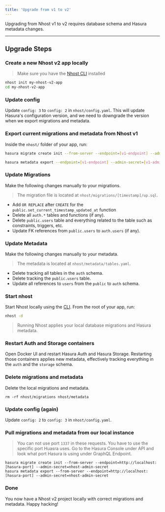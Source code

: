 ```yaml
---
title: 'Upgrade from v1 to v2'
---
```


Upgrading from Nhost v1 to v2 requires database schema and Hasura metadata changes.

---

## Upgrade Steps

### Create a new Nhost v2 app locally

> Make sure you have the [Nhost CLI](/reference/cli) installed

```sh
nhost init my-nhost-v2-app
cd my-nhost-v2-app
```

### Update config

Update `config: 3` to `config: 2` in `nhost/config.yaml`. This will update Hasura's configuration version, and we need to downgrade the version when we export migrations and metadata.

### Export current migrations and metadata from Nhost v1

Inside the `nhost/` folder of your app, run:

```sh
hasura migrate create init --from-server --endpoint=[v1-endpoint] --admin-secret=[v1-admin-secret]

hasura metadata export --endpoint=[v1-endpoint] --admin-secret=[v1-admin-secret]
```

### Update Migrations

Make the following changes manually to your migrations.

> The migration file is located at `nhost/migrations/[timestamp]/up.sql`.

- Add `OR REPLACE` after `CREATE` for the `public.set_current_timestamp_updated_at` function
- Delete all `auth.*` tables and functions (if any).
- Delete `public.users` table and everything related to the table such as constraints, triggers, etc.
- Update FK references from `public.users` to `auth.users` (if any).

### Update Metadata

Make the following changes manually to your metadata.

> The metadata is located at `nhost/metadata/tables.yaml`.

- Delete tracking all tables in the `auth` schema.
- Delete tracking the `public.users` table.
- Update all references to `users` from the `public` to `auth` schema.

### Start nhost

Start Nhost locally using the [CLI](/reference/cli). From the root of your app, run:

```sh
nhost -d
```

> Running Nhost applies your local database migrations and Hasura metadata.

### Restart Auth and Storage containers

Open Docker UI and restart Hasura Auth and Hasura Storage. Restarting those containers applies new metadata, effectively tracking everything in the `auth` and the `storage` schema.

### Delete migrations and metadata

Delete the local migrations and metadata.

```
rm -rf nhost/migrations nhost/metadata
```

### Update config (again)

Update `config: 2` to `config: 3` in `nhost/config.yaml`.

### Pull migrations and metadata from our local instance

> You can not use port `1337` in these requests. You have to use the specific port Huasra uses. Go to the Hasura Console under API and look what port Hasura is using under GraphQL Endpoint.

```
hasura migrate create init --from-server --endpoint=http://localhost:[hasura-port] --admin-secret=nhost-admin-secret
hasura metadata export --from-server --endpoint=http://localhost:[hasura-port] --admin-secret=nhost-admin-secret
```

### Done

You now have a Nhost v2 project locally with correct migrations and metadata. Happy hacking!
